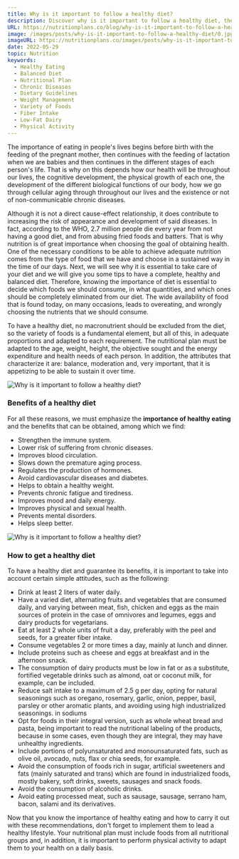 ```yaml
---
title: Why is it important to follow a healthy diet?
description: Discover why is it important to follow a healthy diet, the benefits of it and how to follow one properly.
URL: https://nutritionplans.co/blog/why-is-it-important-to-follow-a-healthy-diet
image: /images/posts/why-is-it-important-to-follow-a-healthy-diet/0.jpg
imageURL: https://nutritionplans.co/images/posts/why-is-it-important-to-follow-a-healthy-diet/0.jpg
date: 2022-05-29
topic: Nutrition
keywords:
  - Healthy Eating
  - Balanced Diet
  - Nutritional Plan
  - Chronic Diseases
  - Dietary Guidelines
  - Weight Management
  - Variety of Foods
  - Fiber Intake
  - Low-Fat Dairy
  - Physical Activity
---
```


The importance of eating in people's lives begins before birth with the feeding of the pregnant mother, then continues with the feeding of lactation when we are babies and then continues in the different stages of each person's life. That is why on this depends how our health will be throughout our lives, the cognitive development, the physical growth of each one, the development of the different biological functions of our body, how we go through cellular aging through throughout our lives and the existence or not of non-communicable chronic diseases.

Although it is not a direct cause-effect relationship, it does contribute to increasing the risk of appearance and development of said diseases. In fact, according to the WHO, 2.7 million people die every year from not having a good diet, and from abusing fried foods and batters.
That is why nutrition is of great importance when choosing the goal of obtaining health. One of the necessary conditions to be able to achieve adequate nutrition comes from the type of food that we have and choose in a sustained way in the time of our days.
Next, we will see why it is essential to take care of your diet and we will give you some tips to have a complete, healthy and balanced diet.
Therefore, knowing the importance of diet is essential to decide which foods we should consume, in what quantities, and which ones should be completely eliminated from our diet. The wide availability of food that is found today, on many occasions, leads to overeating, and wrongly choosing the nutrients that we should consume.

To have a healthy diet, no macronutrient should be excluded from the diet, so the variety of foods is a fundamental element, but all of this, in adequate proportions and adapted to each requirement. The nutritional plan must be adapted to the age, weight, height, the objective sought and the energy expenditure and health needs of each person. In addition, the attributes that characterize it are: balance, moderation and, very important, that it is appetizing to be able to sustain it over time.

![Why is it important to follow a healthy diet?](/images/posts/why-is-it-important-to-follow-a-healthy-diet/1.jpg)

### Benefits of a healthy diet

For all these reasons, we must emphasize the **importance of healthy eating** and the benefits that can be obtained, among which we find:

- Strengthen the immune system.
- Lower risk of suffering from chronic diseases.
- Improves blood circulation.
- Slows down the premature aging process.
- Regulates the production of hormones.
- Avoid cardiovascular diseases and diabetes.
- Helps to obtain a healthy weight.
- Prevents chronic fatigue and tiredness.
- Improves mood and daily energy.
- Improves physical and sexual health.
- Prevents mental disorders.
- Helps sleep better.

![Why is it important to follow a healthy diet?](/images/posts/why-is-it-important-to-follow-a-healthy-diet/2.jpg)

### How to get a healthy diet

To have a healthy diet and guarantee its benefits, it is important to take into account certain simple attitudes, such as the following:

- Drink at least 2 liters of water daily.
- Have a varied diet, alternating fruits and vegetables that are consumed daily, and varying between meat, fish, chicken and eggs as the main sources of protein in the case of omnivores and legumes, eggs and dairy products for vegetarians.
- Eat at least 2 whole units of fruit a day, preferably with the peel and seeds, for a greater fiber intake.
- Consume vegetables 2 or more times a day, mainly at lunch and dinner.
- Include proteins such as cheese and eggs at breakfast and in the afternoon snack.
- The consumption of dairy products must be low in fat or as a substitute, fortified vegetable drinks such as almond, oat or coconut milk, for example, can be included.
- Reduce salt intake to a maximum of 2.5 g per day, opting for natural seasonings such as oregano, rosemary, garlic, onion, pepper, basil, parsley or other aromatic plants, and avoiding using high industrialized seasonings. in sodiums
- Opt for foods in their integral version, such as whole wheat bread and pasta, being important to read the nutritional labeling of the products, because in some cases, even though they are integral, they may have unhealthy ingredients.
- Include portions of polyunsaturated and monounsaturated fats, such as olive oil, avocado, nuts, flax or chia seeds, for example.
- Avoid the consumption of foods rich in sugar, artificial sweeteners and fats (mainly saturated and trans) which are found in industrialized foods, mostly bakery, soft drinks, sweets, sausages and snack foods.
- Avoid the consumption of alcoholic drinks.
- Avoid eating processed meat, such as sausage, sausage, serrano ham, bacon, salami and its derivatives.

Now that you know the importance of healthy eating and how to carry it out with these recommendations, don't forget to implement them to lead a healthy lifestyle. Your nutritional plan must include foods from all nutritional groups and, in addition, it is important to perform physical activity to adapt them to your health on a daily basis.
